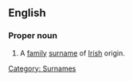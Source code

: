 ==English==
{{wikipedia|Sullivan (surname)}}
===Proper noun===
{{en-proper noun}}

# A [[family]] [[surname]] of [[Irish]] origin.

[[Category: Surnames]]